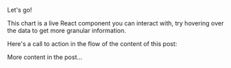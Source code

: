 
Let's go!

This chart is a live React component you can interact with, try hovering over the data to get more granular information.

<figure style={{ height: 300 }}>
  <Chart
    data={[
      {
        label: "In App Purchase Income",
        datums: [
          { x: "2020", y: 9 },
          { x: "2019", y: 32 },
          { x: "2018", y: 35 },
          { x: "2017", y: 36 },
          { x: "2016", y: 38 },
          { x: "2015", y: 30 },
          { x: "2014", y: 29 },
        ],
      },
      {
        label: "Advertising Income",
        datums: [
          { x: "2020", y: 4},
          { x: "2019", y: 3 },
          { x: "2018", y: 12 },
          { x: "2017", y: 14 },
          { x: "2016", y: 10 },
          { x: "2015", y: 9 },
          { x: "2014", y: 17 },
        ],
      },
    ]}
    series={{ type: "bar" }}
    axes={[
      { primary: true, type: "ordinal", position: "left" },
      { position: "bottom", type: "linear", stacked: true },
    ]}
    tooltip
  />
</figure>

Here's a call to action in the flow of the content of this post:

<Form />

More content in the post...